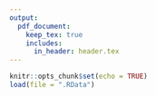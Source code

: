 ```yaml
---
output: 
  pdf_document:
    keep_tex: true
    includes:
      in_header: header.tex
---
```

```r
knitr::opts_chunk$set(echo = TRUE)
load(file = ".RData") 
```

\begin{center}
\textbf{\large \textbf{La Trobe Performance Hub} }
\end{center}
\vspace{2em}
\begin{tabularx}{\textwidth}{r c}
\textbf{Athlete Name:} & `r dem$NAME`\\
\textbf{Date of Birth:} & `r format(dem$TEST_DAT, format = "%d-%b-%Y")`\\
\textbf{Sport:} & \\
\end{tabularx}

\fancysection{Test Details}

\fancysection{Anthropometry Data}

\fancysection{Summary Data}

\fancysection{GXT Data}

\fancysection{Training Zones Modified Allen \& Coggan}



